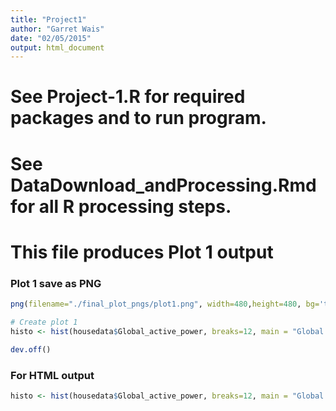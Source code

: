 ```yaml
---
title: "Project1"
author: "Garret Wais"
date: "02/05/2015"
output: html_document
---
```


# See Project-1.R for required packages and to run program.
# See DataDownload_andProcessing.Rmd for all R processing steps.

# This file produces Plot 1 output

### Plot 1 save as PNG
```r
png(filename="./final_plot_pngs/plot1.png", width=480,height=480, bg='transparent')

# Create plot 1
histo <- hist(housedata$Global_active_power, breaks=12, main = "Global Active Power", col='red', xlab = "Global Active Power (kilowatts)")

dev.off()
```

### For HTML output
```r
histo <- hist(housedata$Global_active_power, breaks=12, main = "Global Active Power", col='red', xlab = "Global Active Power (kilowatts)")
```
